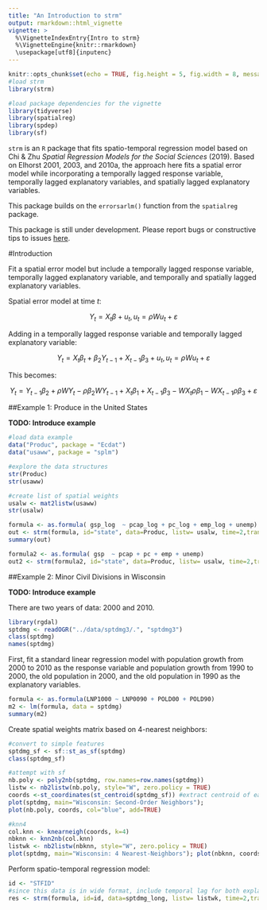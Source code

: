 ---
title: "An Introduction to strm"
output: rmarkdown::html_vignette
vignette: >
  %\VignetteIndexEntry{Intro to strm}
  %\VignetteEngine{knitr::rmarkdown}
  \usepackage[utf8]{inputenc}
---

```{r setup, include=FALSE}
knitr::opts_chunk$set(echo = TRUE, fig.height = 5, fig.width = 8, message = TRUE, warning = FALSE)
#load strm
library(strm)

#load package dependencies for the vignette
library(tidyverse)
library(spatialreg)
library(spdep)
library(sf)

```

`strm` is an `R` package that fits spatio-temporal regression model based on Chi & Zhu *Spatial Regression Models for the Social Sciences* (2019). Based on Elhorst 2001, 2003, and 2010a, the approach here fits a spatial error model while incorporating a temporally lagged response variable, temporally lagged explanatory variables, and spatially lagged explanatory variables.

This package builds on the `errorsarlm()` function from the `spatialreg` package.

This package is still under development. Please report bugs or constructive tips to issues [here](https://github.com/mkamenet3/strm/issues).


#Introduction


Fit a spatial error model but include a temporally lagged response variable, temporally lagged explanatory variable, and temporally and spatially lagged explanatory variables.

Spatial error model at time $t$:

$$Y_t = X_t \beta + u_t, u_t=\rho Wu_t + \varepsilon$$

Adding in a temporally lagged response variable and temporally lagged explanatory variable:

$$Y_t = X_t\beta_t + \beta_2Y_{t-1} + X_{t-1}\beta_3 + u_t, u_t=\rho Wu_t + \varepsilon$$


This becomes:

$$Y_t = Y_{t-1} \beta_2 + \rho W Y_t - \rho\beta_2 WY_{t-1} + X_t \beta_1 + X_{t-1}\beta_3 - W X_t \rho \beta_1 -WX_{t-1} \rho \beta_3 + \varepsilon$$


##Example 1: Produce in the United States


**TODO: Introduce example**


```{r}
#load data example
data("Produc", package = "Ecdat")
data("usaww", package = "splm")

#explore the data structures
str(Produc)
str(usaww)

#create list of spatial weights
usalw <- mat2listw(usaww)
str(usalw)

formula <- as.formula( gsp_log  ~ pcap_log + pc_log + emp_log + unemp)
out <- strm(formula, id="state", data=Produc, listw= usalw, time=2,trans="log",year==1970 | year==1971)
summary(out)

```

```{r tester, eval=FALSE, echo=FALSE}
formula2 <- as.formula( gsp  ~ pcap + pc + emp + unemp)
out2 <- strm(formula2, id="state", data=Produc, listw= usalw, time=2,trans=NULL,year==1970 | year==1971)

```


##Example 2: Minor Civil Divisions in Wisconsin

**TODO: Introduce example**

There are two years of data: 2000 and 2010.

```{r}
library(rgdal)
sptdmg <- readOGR("../data/sptdmg3/.", "sptdmg3")
class(sptdmg)
names(sptdmg)
```


First, fit a standard linear regression model with population growth from 2000 to 2010 as the response variable and population growth from 1990 to 2000, the old population in 2000, and the old population in 1990 as the explanatory variables.

```{r}
formula <- as.formula(LNP1000 ~ LNP0090 + POLD00 + POLD90)
m2 <- lm(formula, data = sptdmg)
summary(m2)

```



Create spatial weights matrix based on 4-nearest neighbors:



```{r}
#convert to simple features
sptdmg_sf <- sf::st_as_sf(sptdmg)
class(sptdmg_sf)

#attempt with sf
nb.poly <- poly2nb(sptdmg, row.names=row.names(sptdmg))
listw <- nb2listw(nb.poly, style="W", zero.policy = TRUE)
coords <-st_coordinates(st_centroid(sptdmg_sf)) #extract centroid of each  minor civil division
plot(sptdmg, main="Wisconsin: Second-Order Neighbors");
plot(nb.poly, coords, col="blue", add=TRUE)

#knn4
col.knn <- knearneigh(coords, k=4)
nbknn <- knn2nb(col.knn)
listwk <- nb2listw(nbknn, style="W", zero.policy = TRUE)
plot(sptdmg, main="Wisconsin: 4 Nearest-Neighbors"); plot(nbknn, coords,col="forestgreen", add=TRUE)
```


Perform spatio-temporal regression model:

```{r}
id <- "STFID"
#since this data is in wide format, include temporal lag for both explanatory and response variable manually
res <- strm(formula, id=id, data=sptdmg_long, listw= listwk, time=2,trans=NULL,wide=TRUE)

```






